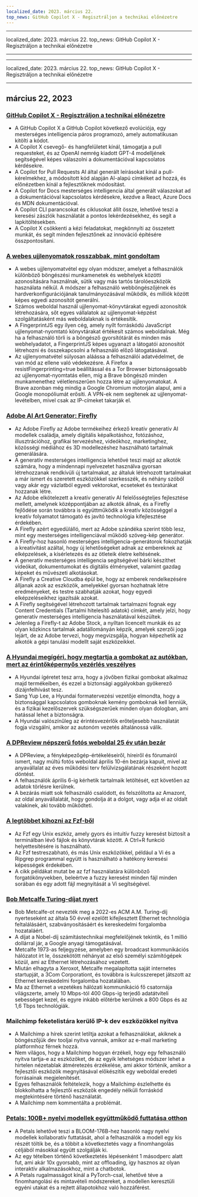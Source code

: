 ```yaml
---
localized_date: 2023. március 22.
top_news: GitHub Copilot X - Regisztráljon a technikai előnézetre
---
```


---

localized_date: 2023. március 22.
top_news: GitHub Copilot X - Regisztráljon a technikai előnézetre

---

---

localized_date: 2023. március 22.
top_news: GitHub Copilot X - Regisztráljon a technikai előnézetre

---



<CallToAction />

<Steps>

## március 22, 2023

### [GitHub Copilot X - Regisztráljon a technikai előnézetre](https://github.blog/2023-03-22-github-copilot-x-the-ai-powered-developer-experience/?ref=hackernewsgpt.com)

- A GitHub Copilot X a GitHub Copilot következő evolúciója, egy mesterséges intelligencia páros programozó, amely automatikusan kitölti a kódot.
- A Copilot X csevegő- és hangfelületet kínál, támogatja a pull requesteket, és az OpenAI nemrég kiadott GPT-4 modelljének segítségével képes válaszolni a dokumentációval kapcsolatos kérdésekre.
- A Copilot for Pull Requests AI által generált leírásokat kínál a pull-kérelmekhez, a módosított kód alapján AI-alapú címkéket ad hozzá, és előnézetben kínál a fejlesztőknek módosítást.
- A Copilot for Docs mesterséges intelligencia által generált válaszokat ad a dokumentációval kapcsolatos kérdésekre, kezdve a React, Azure Docs és MDN dokumentációval.
- A Copilot CLI parancsokat és ciklusokat állít össze, lehetővé teszi a keresési zászlók használatát a pontos lekérdezésekhez, és segít a lapkitöltésekben.
- A Copilot X csökkenti a kézi feladatokat, megkönnyíti az összetett munkát, és segít minden fejlesztőnek az innováció építésére összpontosítani.

### [A webes ujjlenyomatok rosszabbak, mint gondoltam](https://www.bitestring.com/posts/2023-03-19-web-fingerprinting-is-worse-than-I-thought.html?ref=hackernewsgpt.com)

- A webes ujjlenyomatvétel egy olyan módszer, amelyet a felhasználók különböző böngészési munkamenetek és webhelyek közötti azonosítására használnak, sütik vagy más tartós tárolóeszközök használata nélkül. A módszer a felhasználó webböngészőjének és hardverkonfigurációjának tanulmányozásával működik, és milliók között képes egyedi azonosítót generálni.
- Számos weboldal használ ujjlenyomat-könyvtárakat egyedi azonosítók létrehozására, sőt egyes vállalatok az ujjlenyomat-képzést szolgáltatásként más weboldalaknak is értékesítik.
- A FingerprintJS egy ilyen cég, amely nyílt forráskódú JavaScript ujjlenyomat-nyomtató könyvtárakat értékesít számos weboldalnak. Még ha a felhasználó törli is a böngésző gyorsítótárát és minden más webhelyadatot, a FingerprintJS képes ugyanazt a látogatói azonosítót létrehozni és összekapcsolni a felhasználó előző látogatásával.
- Az ujjlenyomatvétel súlyosan aláássa a felhasználói adatvédelmet, de van mód az ellene való védekezésre. A Firefox a resistFingerprinting=true beállítással és a Tor Browser biztonságosabb az ujjlenyomat-nyomtatás ellen, míg a Brave böngésző minden munkamenethez véletlenszerűen hozza létre az ujjlenyomatokat. A Brave azonban még mindig a Google Chromium motorján alapul, ami a Google monopóliumát erősíti. A VPN-ek nem segítenek az ujjlenyomat-levételben, mivel csak az IP-címeket takarják el.

### [Adobe AI Art Generator: Firefly](https://www.adobe.com/sensei/generative-ai/firefly.html?ref=hackernewsgpt.com)

- Az Adobe Firefly az Adobe termékeihez érkező kreatív generatív AI modellek családja, amely digitális képalkotáshoz, fotózáshoz, illusztrációhoz, grafikai tervezéshez, videókhoz, marketinghez, közösségi médiához és 3D modellezéshez használható tartalmak generálására.
- A generatív mesterséges intelligencia lehetővé teszi majd az alkotók számára, hogy a mindennapi nyelvezetet használva gyorsan létrehozzanak rendkívüli új tartalmakat, az általuk létrehozott tartalmakat a már ismert és szeretett eszközökkel szerkesszék, és néhány szóból vagy akár egy vázlatból egyedi vektorokat, ecseteket és textúrákat hozzanak létre.
- Az Adobe elkötelezett a kreatív generatív AI felelősségteljes fejlesztése mellett, amelynek középpontjában az alkotók állnak, és a Firefly fejlődése során továbbra is együttműködik a kreatív közösséggel a kreatív folyamatot támogató és javító technológia kifejlesztése érdekében.
- A Firefly azért egyedülálló, mert az Adobe szándéka szerint több lesz, mint egy mesterséges intelligenciával működő szöveg-kép generátor.
- A Firefly-hoz hasonló mesterséges intelligencia-generátorok fokozhatják a kreativitást azáltal, hogy új lehetőségeket adnak az embereknek az elképzelések, a kísérletezés és az ötleteik életre keltésének.
- A generatív mesterséges intelligencia segítségével bárki készíthet videókat, dokumentumokat és digitális élményeket, valamint gazdag képeket és művészeti alkotásokat.
- A Firefly a Creative Cloudba épül be, hogy az emberek rendelkezésére álljanak azok az eszközök, amelyekkel gyorsan hozhatnak létre eredményeket, és testre szabhatják azokat, hogy egyedi elképzeléseikhez igazítsák azokat.
- A Firefly segítségével létrehozott tartalmak tartalmazni fognak egy Content Credentials (Tartalmi hitelesítő adatok) címkét, amely jelzi, hogy generatív mesterséges intelligencia használatával készültek.
- Jelenleg a Firefly-t az Adobe Stock, a nyíltan licencelt munkák és az olyan közkincs tartalmak adatállományán képzik, amelyek szerzői joga lejárt, de az Adobe tervezi, hogy megvizsgálja, hogyan képezhetik az alkotók a gépi tanulási modellt saját eszközeikkel.

### [A Hyundai megígéri, hogy megtartja a gombokat az autókban, mert az érintőképernyős vezérlés veszélyes](https://www.thedrive.com/news/hyundai-promises-to-keep-buttons-in-cars-because-touchscreen-controls-are-dangerous?ref=hackernewsgpt.com)

- A Hyundai ígéretet tesz arra, hogy a jövőben fizikai gombokat alkalmaz majd termékeiben, és ezzel a biztonsági aggályokban gyökerező dizájnfelhívást tesz.
- Sang Yup Lee, a Hyundai formatervezési vezetője elmondta, hogy a biztonsággal kapcsolatos gomboknak kemény gomboknak kell lenniük, és a fizikai kezelőszervek szükségszerűek minden olyan dologban, ami hatással lehet a biztonságra.
- A Hyundai valószínűleg az érintésvezérlők erőteljesebb használatát fogja vizsgálni, amikor az autonóm vezetés általánossá válik.

### [A DPReview népszerű fotós weboldal 25 év után bezár](https://www.dpreview.com/news/5901145460/dpreview-com-to-close?ref=hackernewsgpt.com)

- A DPReview, a fényképezőgép-értékeléseiről, híreiről és fórumairól ismert, nagy múltú fotós weboldal április 10-én bezárja kapuit, mivel az anyavállalat az éves működési terv felülvizsgálatának részeként hozott döntést.
- A felhasználók április 6-ig kérhetik tartalmaik letöltését, ezt követően az adatok törlésre kerülnek.
- A bezárás miatt sok felhasználó csalódott, és felszólította az Amazont, az oldal anyavállalatát, hogy gondolja át a dolgot, vagy adja el az oldalt valakinek, aki tovább működteti.

### [A legtöbbet kihozni az Fzf-ből](https://andrew-quinn.me/fzf/?ref=hackernewsgpt.com)

- Az Fzf egy Unix eszköz, amely gyors és intuitív fuzzy keresést biztosít a terminálban lévő fájlok és könyvtárak között. A Ctrl+R funkció helyettesítésére is használható.
- Az Fzf testreszabható, és más Unix eszközökkel, például a Vi és a Ripgrep programmal együtt is használható a hatékony keresési képességek érdekében.
- A cikk példákat mutat be az fzf használatára különböző forgatókönyvekben, beleértve a fuzzy keresést minden fájl minden sorában és egy adott fájl megnyitását a Vi segítségével.

### [Bob Metcalfe Turing-díjat nyert](https://amturing.acm.org/?2023=&ref=hackernewsgpt.com)

- Bob Metcalfe-ot nevezték meg a 2022-es ACM A.M. Turing-díj nyerteseként az általa 50 évvel ezelőtt kifejlesztett Ethernet technológia feltalálásáért, szabványosításáért és kereskedelmi forgalomba hozataláért.
- A díjat a Nobel-díj számítástechnikai megfelelőjének tekintik, és 1 millió dollárral jár, a Google anyagi támogatásával.
- Metcalfe 1973-as feljegyzése, amelyben egy broadcast kommunikációs hálózatot írt le, összekötött néhányat az első személyi számítógépek közül, ami az Ethernet létrehozásához vezetett.
- Miután elhagyta a Xeroxot, Metcalfe megalapította saját internetes startupját, a 3Com Corporationt, és továbbra is kulcsszerepet játszott az Ethernet kereskedelmi forgalomba hozatalában.
- Ma az Ethernet a vezetékes hálózati kommunikáció fő csatornája világszerte, amely 10 Mbps-tól 400 Gbps-ig terjedő adatátviteli sebességet kezel, és egyre inkább előtérbe kerülnek a 800 Gbps és az 1,6 Tbps technológiák.

### Mailchimp feketelistára kerülő IP-k dev eszközökkel nyitva

- A Mailchimp a hírek szerint letiltja azokat a felhasználókat, akiknek a böngészőjük dev tooljai nyitva vannak, amikor az e-mail marketing platformhoz férnek hozzá.
- Nem világos, hogy a Mailchimp hogyan érzékeli, hogy egy felhasználó nyitva tartja-e az eszközöket, de az egyik lehetséges módszer lehet a hirtelen nézetablak átméretezés érzékelése, ami akkor történik, amikor a fejlesztői eszközök megnyitásával előkészítik egy weboldal eredeti forrásainak megjelenítését.
- Egyes felhasználók feltételezik, hogy a Mailchimp észlelhette és blokkolhatta a fejlesztői eszközök engedély nélküli forráskód megtekintésére történő használatát.
- A Mailchimp nem kommentálta a problémát.

### [Petals: 100B+ nyelvi modellek együttműködő futtatása otthon](https://petals.ml/?ref=hackernewsgpt.com)

- A Petals lehetővé teszi a BLOOM-176B-hez hasonló nagy nyelvi modellek kollaboratív futtatását, ahol a felhasználók a modell egy kis részét töltik be, és a többit a következtetés vagy a finomhangolás céljából másokkal együtt szolgálják ki.
- Az egy tételben történő következtetés lépésenként 1 másodperc alatt fut, ami akár 10x gyorsabb, mint az offloading, így hasznos az olyan interaktív alkalmazásokhoz, mint a chatbotok.
- A Petals rugalmasságot kínál a PyTorch-csal, lehetővé téve a finomhangolási és mintavételi módszereket, a modellen keresztüli egyéni utakat és a rejtett állapotokhoz való hozzáférést.

</Steps>
